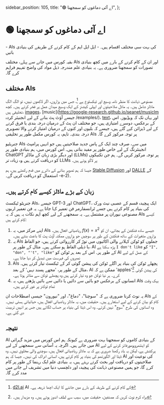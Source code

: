   sidebar_position: 105,
  title: "🟢 اے آئی دماغوں کو سمجھنا",
};

# 🟢 اے آئی دماغوں کو سمجھنا

<Takeaways>
  - AIs کی بہت سی مختلف اقسام ہیں۔ - ایل ایل ایم کے کام کرنے کے طریقے کی بنیادی
  باتیں
</Takeaways>

بقیہ کورس میں جانے سے پہلے، مختلف AIs اور ان کے کام کرنے کے بارے میں کچھ بنیادی تصورات کو سمجھنا ضروری ہے۔ یہ بنیادی علم مندرجہ ذیل مواد کی واضح تفہیم فراہم کرے گا۔

## مختلف AIs

مصنوعی ذہانت کا منظر نامہ وسیع اور ٹیکسٹوع ہے [^a]، جس میں ہزاروں، اگر لاکھوں نہیں، تو الگ الگ ماڈلز شامل ہیں۔ یہ ماڈل صلاحیتوں اور ایپلی کیشنز کے ایک وسیع میدان عمل پر فخر کرتے ہیں۔ کچھ تخلیقی ہیں، [images](https://openai.com/product/dall-e-2)، [music](https://google-research.github.io/seanet/musiclm جیسے آؤٹ پٹ بنانے کے لیے انجنیئر کردہ /examples/)، [text](https://platform.openai.com/playground)، اور یہاں تک کہ [ویڈیوز](https://makeavideo.studio/)۔ اس کے برعکس، دوسرے امتیازی ہیں، جو مختلف ان پٹ کے درمیان درجہ بندی یا فرق کرنے کے لیے ڈیزائن کیے گئے ہیں، جیسے کہ بلیوں اور کتوں کے درمیان امتیاز کرنے والا تصویری درجہ بندی۔ تاہم، یہ کورس مکمل طور پر تخلیقی AIs پر توجہ مرکوز کرے گا۔

جنریٹیو AIs میں سے، صرف چند ایک کے پاس جدید صلاحیتیں ہیں جو انہیں پرامپٹ انجینئرنگ کے لیے خاص طور پر مفید بناتی ہیں۔ اس کورس میں، ہم بنیادی طور پر ChatGPT اور دیگر بڑی زبان کے ماڈلز (LLMs) پر توجہ مرکوز کریں گے۔ ہم جن تکنیکوں کو دریافت کرتے ہیں وہ زیادہ تر LLMs پر لاگو ہوتے ہیں۔

جیسا کہ ہم تصویر بنانے کے دائرے میں قدم رکھتے ہیں، ہم [Stable Diffusion](https://beta.dreamstudio.ai/home) اور [DALLE](https://openai.com/product/dall) کے استعمال کو دریافت کریں گے۔ -e-2)۔

## زبان کے بڑے ماڈلز کیسے کام کرتے ہیں۔

جنریٹو ٹیکسٹ AIs، جیسے GPT-3 اور ChatGPT، ایک پیچیدہ قسم کے عصبی نیٹ ورک کی بنیاد پر کام کرتے ہیں جسے ٹرانسفارمر فن تعمیر کہا جاتا ہے۔ یہ فن تعمیر اربوں مصنوعی نیوران پر مشتمل ہے۔ یہ سمجھنے کے لیے کچھ اہم نکات یہ ہیں کہ یہ AIs کیسے کام کرتے ہیں:

1. اپنے مرکز میں، یہ AIs ریاضیاتی افعال ہیں۔ $f(x) = x^2$ جیسے سادہ فنکشن کے بجائے، ان کو ہزاروں متغیرات کے ساتھ فنکشن کے طور پر سوچیں جو ہزاروں ممکنہ آؤٹ پٹ کا باعث بنتے ہیں۔
2. یہ AIs جملوں کو ٹوکن کہلانے والی اکائیوں میں توڑ کر کارروائی کرتے ہیں، جو الفاظ یا ذیلی الفاظ ہو سکتے ہیں۔ مثال کے طور پر، AI پڑھ سکتا ہے `I don't like` کو `"I", "don", "'t", "like"` کے طور پر۔ اس کے بعد ہر ٹوکن کو AI کے عمل کے لیے نمبروں کی فہرست میں تبدیل کر دیا جاتا ہے۔
3. AIs پچھلے ٹوکن کی بنیاد پر اگلے ٹوکن کی پیشن گوئی کر کے ٹیکسٹ تیار کرتے ہیں۔ مثال کے طور پر، 'مجھے پسند نہیں' کے بعد، AI ممکن ہے کہ 'apples'[^b] کی پیشن گوئی کرے۔ ہر نیا ٹوکن جو وہ تیار کرتے ہیں وہ پچھلے ٹوکن سے متاثر ہوتا ہے۔
4. انسانوں کے برعکس جو بائیں سے دائیں یا دائیں سے بائیں پڑھتے ہیں، یہ AIs بیک وقت تمام ٹوکنز پر غور کرتے ہیں۔

یہ نوٹ کرنا ضروری ہے کہ "سوچنا"، "دماغ"، اور "نیورون" جیسی اصطلاحات ان AIs کے کام کو بیان کرنے کے لیے استعارے ہیں۔ حقیقت میں، یہ ماڈلز ریاضیاتی افعال ہیں، حیاتیاتی ہستی نہیں۔ وہ انسانوں کی طرح "سوچ" نہیں کرتے۔ وہ اس ڈیٹا کی بنیاد پر حساب لگاتے ہیں جس پر انہیں تربیت دی گئی ہے۔

## نتیجہ

AI کے بنیادی کاموں کو سمجھنا بہت ضروری ہے کیونکہ ہم اس کورس میں مزید گہرائی میں جاتے ہیں۔ اگرچہ یہ آسانی سے سمجھنے کے لیے AI کو اینتھروپومورفائز کرنے کے لیے پرکشش ہے، لیکن یہ یاد رکھنا ضروری ہے کہ یہ ماڈلز ریاضیاتی افعال ہیں، سوچنے والی مخلوق نہیں۔ وہ ڈیٹا اور الگورتھم کی بنیاد پر کام کرتے ہیں، انسانی ادراک کی نہیں۔ جیسا کہ ہم AI کی نوعیت اور صلاحیتوں کو دریافت اور بحث کرتے رہتے ہیں، یہ بنیادی علم ایک رہنما کے طور پر کام کرے گا، جو ہمیں مصنوعی ذہانت کی پیچیدہ اور دلچسپ دنیا میں تشریف لے جانے میں مدد کرے گا۔

[^a]: [d2l.ai](https://www.d2l.ai) AI کے کام کرنے کے طریقہ کے بارے میں جاننے کا ایک اچھا ذریعہ ہے۔
[^b]: براہ کرم نوٹ کریں کہ مصنفین، حقیقت میں، سیب سے لطف اندوز ہوتے ہیں۔ وہ مزیدار ہیں۔
